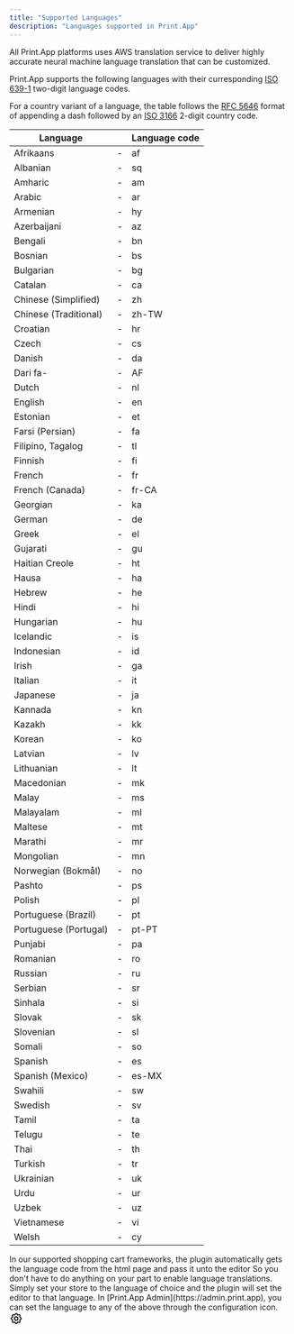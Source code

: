 ```yaml
---
title: "Supported Languages"
description: "Languages supported in Print.App"
---
```


All Print.App platforms uses AWS translation service to deliver highly accurate neural machine language translation that can be customized.

Print.App supports the following languages with their curresponding [ISO 639-1](https://www.loc.gov/standards/iso639-2/php/code_list.php) two-digit language codes.

For a country variant of a language, the table follows the [RFC 5646](https://www.rfc-editor.org/rfc/rfc5646.html) format of appending a dash followed by an [ISO 3166](https://en.wikipedia.org/wiki/List_of_ISO_3166_country_codes) 2-digit country code.


| Language |    | Language code |
|----------|--- |--------------|
| Afrikaans	| - | af |
| Albanian	| - | sq |
| Amharic	| - | am |
| Arabic	| - | ar |
| Armenian	| - | hy |
| Azerbaijani	| - | az |
| Bengali	| - | bn |
| Bosnian	| - | bs |
| Bulgarian	| - | bg |
| Catalan	| - | ca |
| Chinese (Simplified)	| - | zh |
| Chinese (Traditional)	| - | zh-TW |
| Croatian	| - | hr |
| Czech	| - | cs |
| Danish	| - | da |
| Dari	fa-| - | AF |
| Dutch	| - | nl |
| English	| - | en |
| Estonian	| - | et |
| Farsi (Persian)	| - | fa |
| Filipino, Tagalog	| - | tl |
| Finnish	| - | fi |
| French	| - | fr |
| French (Canada)	| - | fr-CA |
| Georgian	| - | ka |
| German	| - | de |
| Greek	| - | el |
| Gujarati	| - | gu |
| Haitian Creole	| - | ht |
| Hausa	| - | ha |
| Hebrew	| - | he |
| Hindi	| - | hi |
| Hungarian	| - | hu |
| Icelandic	| - | is |
| Indonesian	| - | id |
| Irish	| - | ga |
| Italian	| - | it |
| Japanese	| - | ja |
| Kannada	| - | kn |
| Kazakh	| - | kk |
| Korean	| - | ko |
| Latvian	| - | lv |
| Lithuanian	| - | lt |
| Macedonian	| - | mk |
| Malay	| - | ms |
| Malayalam	| - | ml |
| Maltese	| - | mt |
| Marathi	| - | mr |
| Mongolian	| - | mn |
| Norwegian (Bokmål)	| - | no |
| Pashto	| - | ps |
| Polish	| - | pl |
| Portuguese (Brazil)	| - | pt |
| Portuguese (Portugal)	| - | pt-PT |
| Punjabi	| - | pa |
| Romanian	| - | ro |
| Russian	| - | ru |
| Serbian	| - | sr |
| Sinhala	| - | si |
| Slovak	| - | sk |
| Slovenian	| - | sl |
| Somali	| - | so |
| Spanish	| - | es |
| Spanish (Mexico)	| - | es-MX |
| Swahili	| - | sw |
| Swedish	| - | sv |
| Tamil	| - | ta |
| Telugu	| - | te |
| Thai	| - | th |
| Turkish	| - | tr |
| Ukrainian	| - | uk |
| Urdu	| - | ur |
| Uzbek	| - | uz |
| Vietnamese	| - | vi |
| Welsh	| - | cy |

<Tip>
In our supported shopping cart frameworks, the plugin automatically gets the language code from the html page and pass it unto the editor
So you don't have to do anything on your part to enable language translations. Simply set your store to the language of choice
and the plugin will set the editor to that language.

</Tip>

<Tip>
In [Print.App Admin](https://admin.print.app), you can set the language to any of the above through the configuration icon.
<svg xmlns="http://www.w3.org/2000/svg" class="icon icon-tabler icon-tabler-settings" width="24" height="24" viewBox="0 0 24 24" stroke-width="2" stroke="currentColor" fill="none" stroke-linecap="round" stroke-linejoin="round">
   <path d="M10.325 4.317c.426 -1.756 2.924 -1.756 3.35 0a1.724 1.724 0 0 0 2.573 1.066c1.543 -.94 3.31 .826 2.37 2.37a1.724 1.724 0 0 0 1.065 2.572c1.756 .426 1.756 2.924 0 3.35a1.724 1.724 0 0 0 -1.066 2.573c.94 1.543 -.826 3.31 -2.37 2.37a1.724 1.724 0 0 0 -2.572 1.065c-.426 1.756 -2.924 1.756 -3.35 0a1.724 1.724 0 0 0 -2.573 -1.066c-1.543 .94 -3.31 -.826 -2.37 -2.37a1.724 1.724 0 0 0 -1.065 -2.572c-1.756 -.426 -1.756 -2.924 0 -3.35a1.724 1.724 0 0 0 1.066 -2.573c-.94 -1.543 .826 -3.31 2.37 -2.37c1 .608 2.296 .07 2.572 -1.065z"></path>
   <path d="M9 12a3 3 0 1 0 6 0a3 3 0 0 0 -6 0"></path>
</svg>
</Tip>